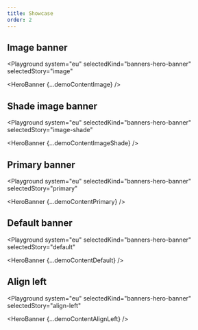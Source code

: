 ```yaml
---
title: Showcase
order: 2
---
```




## Image banner

<Playground
  system="eu"
  selectedKind="banners-hero-banner"
  selectedStory="image"
>
  <HeroBanner {...demoContentImage} />
</Playground>

## Shade image banner

<Playground
  system="eu"
  selectedKind="banners-hero-banner"
  selectedStory="image-shade"
>
  <HeroBanner {...demoContentImageShade} />
</Playground>

## Primary banner

<Playground
  system="eu"
  selectedKind="banners-hero-banner"
  selectedStory="primary"
>
  <HeroBanner {...demoContentPrimary} />
</Playground>

## Default banner

<Playground
  system="eu"
  selectedKind="banners-hero-banner"
  selectedStory="default"
>
  <HeroBanner {...demoContentDefault} />
</Playground>

## Align left

<Playground
  system="eu"
  selectedKind="banners-hero-banner"
  selectedStory="align-left"
>
  <HeroBanner {...demoContentAlignLeft} />
</Playground>
